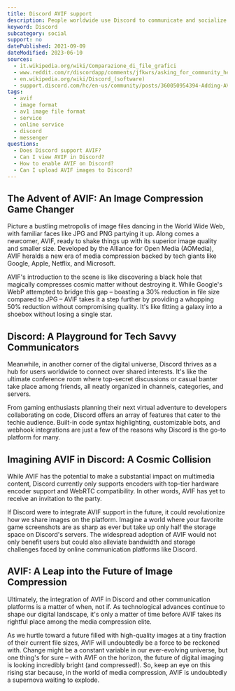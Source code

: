 ```yaml
---
title: Discord AVIF support
description: People worldwide use Discord to communicate and socialize. Find out why Discord does not support AVIF yet.
keyword: Discord
subcategory: social
support: no
datePublished: 2021-09-09
dateModified: 2023-06-10
sources:
  - it.wikipedia.org/wiki/Comparazione_di_file_grafici
  - www.reddit.com/r/discordapp/comments/jfkwrs/asking_for_community_help_to_encourage_discord_to/
  - en.wikipedia.org/wiki/Discord_(software)
  - support.discord.com/hc/en-us/community/posts/360050954394-Adding-AV1-and-AVIF-file-playback-on-Discord-for-user-uploads
tags:
  - avif
  - image format
  - av1 image file format
  - service
  - online service
  - discord
  - messenger
questions:
  - Does Discord support AVIF?
  - Can I view AVIF in Discord?
  - How to enable AVIF on Discord?
  - Can I upload AVIF images to Discord?
---
```


## The Advent of AVIF: An Image Compression Game Changer

Picture a bustling metropolis of image files dancing in the World Wide Web, with familiar faces like JPG and PNG partying it up. Along comes a newcomer, AVIF, ready to shake things up with its superior image quality and smaller size. Developed by the Alliance for Open Media (AOMedia), AVIF heralds a new era of media compression backed by tech giants like Google, Apple, Netflix, and Microsoft.

AVIF's introduction to the scene is like discovering a black hole that magically compresses cosmic matter without destroying it. While Google's WebP attempted to bridge this gap – boasting a 30% reduction in file size compared to JPG – AVIF takes it a step further by providing a whopping 50% reduction without compromising quality. It's like fitting a galaxy into a shoebox without losing a single star.

## Discord: A Playground for Tech Savvy Communicators

Meanwhile, in another corner of the digital universe, Discord thrives as a hub for users worldwide to connect over shared interests. It's like the ultimate conference room where top-secret discussions or casual banter take place among friends, all neatly organized in channels, categories, and servers.

From gaming enthusiasts planning their next virtual adventure to developers collaborating on code, Discord offers an array of features that cater to the techie audience. Built-in code syntax highlighting, customizable bots, and webhook integrations are just a few of the reasons why Discord is the go-to platform for many.

## Imagining AVIF in Discord: A Cosmic Collision

While AVIF has the potential to make a substantial impact on multimedia content, Discord currently only supports encoders with top-tier hardware encoder support and WebRTC compatibility. In other words, AVIF has yet to receive an invitation to the party.

If Discord were to integrate AVIF support in the future, it could revolutionize how we share images on the platform. Imagine a world where your favorite game screenshots are as sharp as ever but take up only half the storage space on Discord's servers. The widespread adoption of AVIF would not only benefit users but could also alleviate bandwidth and storage challenges faced by online communication platforms like Discord.

## AVIF: A Leap into the Future of Image Compression

Ultimately, the integration of AVIF in Discord and other communication platforms is a matter of when, not if. As technological advances continue to shape our digital landscape, it's only a matter of time before AVIF takes its rightful place among the media compression elite.

As we hurtle toward a future filled with high-quality images at a tiny fraction of their current file sizes, AVIF will undoubtedly be a force to be reckoned with. Change might be a constant variable in our ever-evolving universe, but one thing's for sure – with AVIF on the horizon, the future of digital imaging is looking incredibly bright (and compressed!). So, keep an eye on this rising star because, in the world of media compression, AVIF is undoubtedly a supernova waiting to explode.
